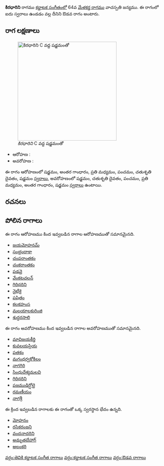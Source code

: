{{Infobox ragam
	| name          	= కిరధారిని
	| synonym	    	= 
	| mela          	= 
	| chakra        	= 
	| janaka        	= 
	| type          	= ఔడవ
	| arohanam      	= {{svaraC|S|G3|M2|P|D2|S'}} 
	| avarohanam    	= {{svaraC|S'|D2|P|M2|G3|S}}
	| jeeva         	=
	| chhaya        	=
	| nyasa         	=
	| vishesha      	= 
	| equivalent  		= 
}}
{{కర్ణాటక సంగీత రాగాలు}}
'''కిరధారిని''' రాగము [[కర్ణాటక సంగీతం]]లో 64వ [[మేళకర్త రాగము]] వాచస్పతి జన్యము.  ఈ రాగంలో ఐదు స్వరాలు ఉండడం వల్ల దీనిని ఔడవ రాగం అంటారు.


==రాగ లక్షణాలు==
[[Image:kiradharini_kb2wiki.png|thumb|right|316px|''కిరధారిని'' C వద్ద షడ్జమంతో]]

* ఆరోహణ : {{svaraC|S|G3|M2|P|D2|S'}} 
* అవరోహణ : {{svaraC|S'|D2|P|M2|G3|S}}

ఈ రాగం ఆరోహణంలో షడ్జమం, అంతర గాంధారం, ప్రతి మధ్యమం, పంచమం, చతుశృతి దైవతం, షడ్జమం [[స్వరాలు]], అవరోహణంలో షడ్జమం, చతుశృతి దైవతం, పంచమం, ప్రతి మధ్యమం, అంతర గాంధారం, షడ్జమం [[స్వరాలు]] ఉంటాయి.

==రచనలు==



==పోలిన రాగాలు==
ఈ రాగం ఆరోహణము కింద ఇవ్వబడిన రాగాల ఆరోహణముతో సమానమైనది.
* [[జయమోహనమ్]]
* [[సంభ్రందాకా]]
* [[చంపరాంతకం]]
* [[చంకరాంతకం]]
* [[పడవై]]
* [[వేంకటచలన్]]
* [[గిరిధరిని]]
* [[నైటీకై]]
* [[పషితం]]
* [[కలకహంస]]
* [[మలయాలకురింజి]]
* [[శుద్ధరసాలి]]

ఈ రాగం అవరోహణము కింద ఇవ్వబడిన రాగాల అవరోహణముతో సమానమైనది.
* [[మావిజయకీర్తి]]
* [[కువలయప్రియ]]
* [[పతకం]]
* [[మగంధర్వకోకిలం]]
* [[నాగగిరి]]
* [[ సింధుదేశ్యమలవి]]
* [[గిరిధరిని]]
* [[పజముడిర్షోలై]]
* [[రమణీయం]]
* [[నాగశ్రీ]]

ఈ క్రింద ఇవ్వబడిన రాగాలకు ఈ రాగంతో ఒక్క స్వరస్థాన భేదం ఉన్నది.
* [[మోహనం]]
* [[రసికరంజని]]
* [[వందనాదరిని]]
* [[అమృతబేహాగ్]]
* [[అలంకరి]]



[[వర్గం:తెవికి కర్ణాటక సంగీత రాగాలు]]
[[వర్గం:కర్ణాటక సంగీత రాగాలు]]
[[వర్గం:ఔడవ రాగాలు]]